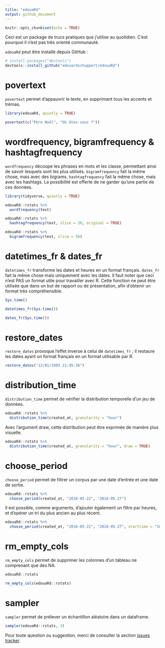 ---
title: "edouaRd"
output: github_document
---

```{r setup, include=FALSE}
knitr::opts_chunk$set(echo = TRUE)
```

Ceci est un package de trucs pratiques que j'utilise au quotidien. C'est pourquoi il n'est pas très orienté communauté.

`edouaRd` peut être installé depuis GitHub :

```{r eval=FALSE}
# install.packages("devtools")
devtools::install_github("edouardschuppert/edouaRd")
```

# povertext

`povertext` permet d'appauvrir le texte, en supprimant tous les accents et trémas.

```{r}
library(edouaRd, quietly = TRUE)

povertext(c("Père Noël", "Où êtes-vous ?"))

```

# wordfrequency, bigramfrequency & hashtagfrequency

`wordfrequency` découpe les phrases en mots et les classe, permettant ainsi de savoir lesquels sont les plus utilisés. `bigramfrequency` fait la même chose, mais avec des bigrams. `hashtagfrequency` fait la même chose, mais avec les hashtags. La possibilité est offerte de ne garder qu'une partie de ces données.

```{r}
library(tidyverse, quietly = TRUE)

edouaRd::rstats %>% 
  wordfrequency(text)

edouaRd::rstats %>% 
  hashtagfrequency(text, slice = 30, original = TRUE)

edouaRd::rstats %>% 
  bigramfrequency(text, slice = 50)
```

# datetimes_fr & dates_fr

`datetimes_fr` transforme les dates et heures en un format français. `dates_fr` fait la même chose mais uniquement avec les dates. Il faut noter que ceci n'est PAS un format utile pour travailler avec R. Cette fonction ne peut être utilisée que dans un but de rapport ou de présentation, afin d'obtenir un format très compréhensible.

```{r}
Sys.time()

datetimes_fr(Sys.time())

dates_fr(Sys.time())

```

# restore_dates

`restore_dates` provoque l'effet inverse à celui de `datetimes_fr` ; il restaure les dates ayant un format français en un format utilisable par R.

```{r}
restore_dates("12/01/1993 21:45:36")
```

# distribution_time

`distribution_time` permet de vérifier la distribution temporelle d'un jeu de données.

```{r}
edouaRd::rstats %>% 
  distribution_time(created_at, granularity = "hour")
```

Avec l'argument draw, cette distribution peut être exprimée de manière plus visuelle.

```{r}
edouaRd::rstats %>% 
  distribution_time(created_at, granularity = "hour", draw = TRUE)
```

# choose_period

`choose_period` permet de filtrer un corpus par une date d'entrée et une date de sortie. 

```{r}
edouaRd::rstats %>% 
  choose_period(created_at, "2018-05-22", "2018-05-27")
```

Il est possible, comme arguments, d'ajouter également un filtre par heures, et d'opérer un tri du plus ancien au plus récent.

```{r}
edouaRd::rstats %>% 
  choose_period(created_at, "2018-05-22", "2018-05-27", starttime = "16:00:00", endtime = "12:00:00", sort = TRUE)
```

# rm_empty_cols

`rm_empty_cols` permet de supprimer les colonnes d'un tableau ne comprenant que des NA.

```{r}
edouaRd::rstats

rm_empty_cols(edouaRd::rstats)
```

# sampler

`sampler` permet de prélever un échantillon aléatoire dans un dataframe.

```{r}
sampler(edouaRd::rstats, 3)
```


Pour toute question ou suggestion, merci de consulter la section [issues tracker](https://github.com/edouardschuppert/edouaRd/issues).
